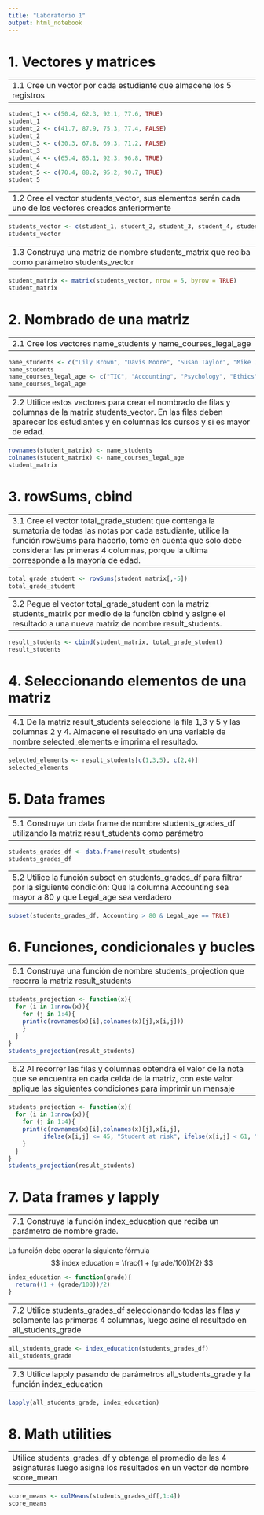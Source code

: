 ```yaml
---
title: "Laboratorio 1"
output: html_notebook
---
```


# 1. Vectores y matrices

---
1.1 Cree un vector por cada estudiante que almacene los 5 registros
---

```r
student_1 <- c(50.4, 62.3, 92.1, 77.6, TRUE)
student_1
student_2 <- c(41.7, 87.9, 75.3, 77.4, FALSE)
student_2
student_3 <- c(30.3, 67.8, 69.3, 71.2, FALSE)
student_3
student_4 <- c(65.4, 85.1, 92.3, 96.8, TRUE)
student_4
student_5 <- c(70.4, 88.2, 95.2, 90.7, TRUE)
student_5
```

---
1.2 Cree el vector students_vector, sus elementos serán cada uno de los vectores creados anteriormente
---

```r
students_vector <- c(student_1, student_2, student_3, student_4, student_5)
students_vector
```

---
1.3 Construya una matriz de nombre students_matrix que reciba como parámetro students_vector
---

```r
student_matrix <- matrix(students_vector, nrow = 5, byrow = TRUE)
student_matrix
```

# 2. Nombrado de una matriz


---
2.1 Cree los vectores name_students y name_courses_legal_age
---

```r
name_students <- c("Lily Brown", "Davis Moore", "Susan Taylor", "Mike Jones", "Tom Hill")
name_students
name_courses_legal_age <- c("TIC", "Accounting", "Psychology", "Ethics", "Legal_age")
name_courses_legal_age
```

---
2.2 Utilice estos vectores para crear el nombrado de filas y columnas de la matriz students_vector. En las filas deben aparecer los estudiantes y en columnas los cursos y si es mayor de edad.
---

```r
rownames(student_matrix) <- name_students
colnames(student_matrix) <- name_courses_legal_age
student_matrix
```

# 3. rowSums, cbind

---
3.1 Cree el vector total_grade_student que contenga la sumatoria de todas las notas por cada estudiante, utilice la función rowSums para hacerlo, tome en cuenta que solo debe considerar las primeras 4 columnas, porque la ultima corresponde a la mayoría de edad.
---

```r
total_grade_student <- rowSums(student_matrix[,-5])
total_grade_student
```

---
3.2 Pegue el vector total_grade_student con la matriz students_matrix por medio de la funciòn cbind y asigne el resultado a una nueva matriz de nombre result_students.
---

```r
result_students <- cbind(student_matrix, total_grade_student)
result_students
```

# 4. Seleccionando elementos de una matriz

---
4.1 De la matriz result_students seleccione la fila 1,3 y 5 y las columnas 2 y 4. Almacene el resultado en una variable de nombre selected_elements e imprima el resultado.
---

```r
selected_elements <- result_students[c(1,3,5), c(2,4)]
selected_elements
```

# 5. Data frames

---
5.1 Construya un data frame de nombre students_grades_df utilizando la matriz result_students como parámetro
---

```r
students_grades_df <- data.frame(result_students)
students_grades_df
```

---
5.2 Utilice la función subset en students_grades_df para filtrar por la siguiente condición: Que la columna Accounting sea mayor a 80 y que Legal_age sea verdadero
---

```r
subset(students_grades_df, Accounting > 80 & Legal_age == TRUE)
```

# 6. Funciones, condicionales y bucles

---
6.1 Construya una función de nombre students_projection que recorra la matriz result_students
---

```r
students_projection <- function(x){
  for (i in 1:nrow(x)){
    for (j in 1:4){
    print(c(rownames(x)[i],colnames(x)[j],x[i,j]))
    }
  } 
}
students_projection(result_students)
```

---
6.2 Al recorrer las filas y columnas obtendrá el valor de la nota que se encuentra en cada celda de la matriz, con este valor aplique las siguientes condiciones para imprimir un mensaje
---

```r
students_projection <- function(x){
  for (i in 1:nrow(x)){
    for (j in 1:4){
    print(c(rownames(x)[i],colnames(x)[j],x[i,j], 
          ifelse(x[i,j] <= 45, "Student at risk", ifelse(x[i,j] < 61, "Student may be approved", "Student approved"))))
    }
  } 
}
students_projection(result_students)
```

# 7. Data frames y lapply

---
7.1 Construya la función index_education que reciba un parámetro de nombre grade.
---

La función debe operar la siguiente fórmula
$$ index education = \frac{1 + (grade/100)}{2} $$

```r
index_education <- function(grade){
  return((1 + (grade/100))/2)
}
```

---
7.2 Utilice students_grades_df seleccionando todas las filas y solamente las primeras 4 columnas, luego asine el resultado en all_students_grade
---

```r
all_students_grade <- index_education(students_grades_df)
all_students_grade
```

---
7.3 Utilice lapply pasando de parámetros all_students_grade y la función index_education
---

```r
lapply(all_students_grade, index_education)
```

# 8. Math utilities

---
Utilice students_grades_df y obtenga el promedio de las 4 asignaturas luego asigne los resultados en un vector de nombre score_mean
---

```r
score_means <- colMeans(students_grades_df[,1:4])
score_means
```

